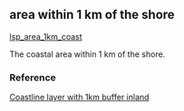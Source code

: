 ## area within 1 km of the shore

[lsp_area_1km_coast](https://github.com/OHI-Science/mhi/blob/master/region2017/layers/)

The coastal area within 1 km of the shore.

### Reference

[Coastline layer with 1km buffer inland](http://geoportal.hawaii.gov/)